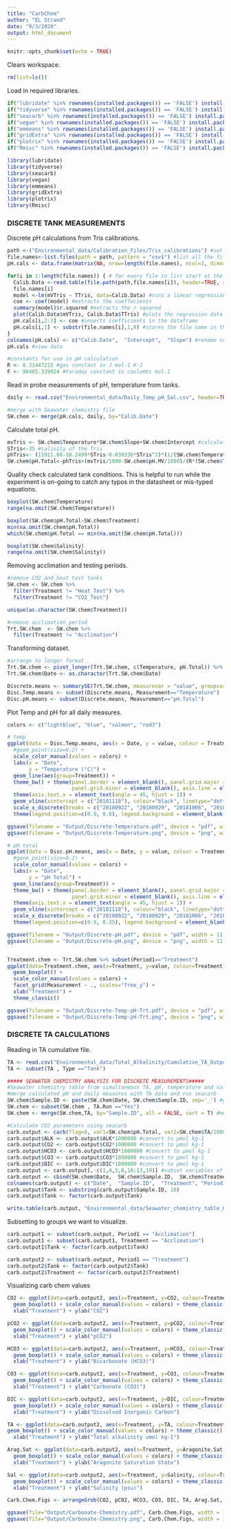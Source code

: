 ```yaml
---
title: "CarbChem"
author: "EL Strand"
date: "9/3/2020"
output: html_document
---
```


```r
knitr::opts_chunk$set(echo = TRUE)
```

Clears workspace. 
```r
rm(list=ls())
```

Load in required libraries.
```r
if("lubridate" %in% rownames(installed.packages()) == 'FALSE') install.packages('lubridate') 
if("tidyverse" %in% rownames(installed.packages()) == 'FALSE') install.packages('tidyverse') 
if("seacarb" %in% rownames(installed.packages()) == 'FALSE') install.packages('seacarb') 
if("vegan" %in% rownames(installed.packages()) == 'FALSE') install.packages('vegan') 
if("emmeans" %in% rownames(installed.packages()) == 'FALSE') install.packages('emmeans') 
if("gridExtra" %in% rownames(installed.packages()) == 'FALSE') install.packages('gridExtra') 
if("plotrix" %in% rownames(installed.packages()) == 'FALSE') install.packages('plotrix') 
if("Rmisc" %in% rownames(installed.packages()) == 'FALSE') install.packages('Rmisc') 

library(lubridate)
library(tidyverse)
library(seacarb) 
library(vegan)
library(emmeans)
library(gridExtra)
library(plotrix)
library(Rmisc)
```

### DISCRETE TANK MEASUREMENTS ### 

Discrete pH calculations from Tris calibrations.
```r
path <-("Environmental_data/Calibration_Files/Tris_calibrations") #set path to calibration files
file.names<-list.files(path = path, pattern = "csv$") #list all the file names in the folder to get only get the csv files
pH.cals <- data.frame(matrix(NA, nrow=length(file.names), ncol=3, dimnames=list(file.names,c("Date", "Intercept", "Slope")))) #generate a 3 column dataframe with specific column names

for(i in 1:length(file.names)) { # for every file in list start at the first and run this following function
  Calib.Data <-read.table(file.path(path,file.names[i]), header=TRUE, sep=",", na.string="NA", as.is=TRUE) #reads in the data files
  file.names[i]
  model <-lm(mVTris ~ TTris, data=Calib.Data) #runs a linear regression of mV as a function of temperature
  coe <- coef(model) #extracts the coeffecients
  summary(model)$r.squared #extracts the r squared
  plot(Calib.Data$mVTris, Calib.Data$TTris) #plots the regression data
  pH.cals[i,2:3] <- coe #inserts coefficients in the dataframe
  pH.cals[i,1] <- substr(file.names[i],1,8) #stores the file name in the Date column
}
colnames(pH.cals) <- c("Calib.Date",  "Intercept",  "Slope") #rename columns
pH.cals #view data

#constants for use in pH calculation 
R <- 8.31447215 #gas constant in J mol-1 K-1 
F <- 96485.339924 #Faraday constant in coulombs mol-1
```

Read in probe measurements of pH, temperature from tanks.
```r
daily <- read.csv("Environmental_data/Daily_Temp_pH_Sal.csv", header=TRUE, sep=",", na.strings="NA") #load data with a header, separated by commas, with NA as NA

#merge with Seawater chemistry file
SW.chem <- merge(pH.cals, daily, by="Calib.Date")
```

Calculate total pH. 
```r
mvTris <- SW.chem$Temperature*SW.chem$Slope+SW.chem$Intercept #calculate the mV of the tris standard using the temperature mv relationships in the measured standard curves 
STris<-35 #salinity of the Tris
phTris<- (11911.08-18.2499*STris-0.039336*STris^2)*(1/(SW.chem$Temperature+273.15))-366.27059+ 0.53993607*STris+0.00016329*STris^2+(64.52243-0.084041*STris)*log(SW.chem$Temperature+273.15)-0.11149858*(SW.chem$Temperature+273.15) #calculate the pH of the tris (Dickson A. G., Sabine C. L. and Christian J. R., SOP 6a)
SW.chem$pH.Total<-phTris+(mvTris/1000-SW.chem$pH.MV/1000)/(R*(SW.chem$Temperature+273.15)*log(10)/F) #calculate the pH on the total scale (Dickson A. G., Sabine C. L. and Christian J. R., SOP 6a)
```

Quality check calculated tank conditions. This is helpful to run while the experiment is on-going to catch any typos in the datasheet or mis-typed equations.
```r
boxplot(SW.chem$Temperature)
range(na.omit(SW.chem$Temperature))

boxplot(SW.chem$pH.Total~SW.chem$Treatment)
min(na.omit(SW.chem$pH.Total))
which(SW.chem$pH.Total == min(na.omit(SW.chem$pH.Total)))

boxplot(SW.chem$Salinity)
range(na.omit(SW.chem$Salinity))
```

Removing acclimation and testing periods. 
```r
#remove CO2 and heat test tanks
SW.chem <- SW.chem %>%
  filter(Treatment != "Heat_Test") %>%
  filter(Treatment != "CO2_Test")

unique(as.character(SW.chem$Treatment))

#remove acclimation period
Trt.SW.chem  <- SW.chem %>%
  filter(Treatment != "Acclimation")
```

Transforming dataset. 
```r
#arrange to longer format
Trt.SW.chem <- pivot_longer(Trt.SW.chem, c(Temperature, pH.Total)) %>% na.omit(Trt.SW.chem) %>% dplyr::rename(Measurement = name)
Trt.SW.chem$Date <- as.character(Trt.SW.chem$Date)

Discrete.means <- summarySE(Trt.SW.chem, measurevar = "value", groupvars=c("Date", "Measurement", "Treatment"))
Disc.Temp.means <- subset(Discrete.means, Measurement=="Temperature")
Disc.pH.means <- subset(Discrete.means, Measurement=="pH.Total")
```

Plot Temp and pH for all daily measures.
```r
colors <- c("lightblue", "blue", "salmon", "red3")

# temp
ggplot(data = Disc.Temp.means, aes(x = Date, y = value, colour = Treatment)) +
  #geom_point(size=0.2) +
  scale_color_manual(values = colors) +
  labs(x = "Date",
       y = "Temperature (°C)") +
  geom_line(aes(group=Treatment)) +
  theme_bw() + theme(panel.border = element_blank(), panel.grid.major = element_blank(),
                     panel.grid.minor = element_blank(), axis.line = element_line(colour = "black")) +
  theme(axis.text.x = element_text(angle = 45, hjust = 1)) +
  geom_vline(xintercept = c("20181118"), colour="black", linetype="dotted") +
  scale_x_discrete(breaks = c("20180922", "20180929", "20181006", "20181020", "20181103", "20181117", "20181214", "20190110"), labels = c("Day1", "1 week", "2 week", "4 week", "6 week", "8 week", "12 week", "16 week")) +
  theme(legend.position=c(0.9, 0.8), legend.background = element_blank()) 

ggsave(filename = "Output/Discrete-Temperature.pdf", device = "pdf", width = 11, height = 8)
ggsave(filename = "Output/Discrete-Temperature.png", device = "png", width = 11, height = 8)

# pH total
ggplot(data = Disc.pH.means, aes(x = Date, y = value, colour = Treatment)) +
  #geom_point(size=0.2) +
  scale_color_manual(values = colors) +
  labs(x = "Date",
       y = "pH Total") +
  geom_line(aes(group=Treatment)) +
  theme_bw() + theme(panel.border = element_blank(), panel.grid.major = element_blank(),
                     panel.grid.minor = element_blank(), axis.line = element_line(colour = "black")) +
  theme(axis.text.x = element_text(angle = 45, hjust = 1)) +
  geom_vline(xintercept = c("20181118"), colour="black", linetype="dotted") +
  scale_x_discrete(breaks = c("20180922", "20180929", "20181006", "20181020", "20181103", "20181117", "20181214", "20190110"), labels = c("Day1", "1 week", "2 week", "4 week", "6 week", "8 week", "12 week", "16 week")) +
  theme(legend.position=c(0.9, 0.35), legend.background = element_blank()) 

ggsave(filename = "Output/Discrete-pH.pdf", device = "pdf", width = 11, height = 8)
ggsave(filename = "Output/Discrete-pH.png", device = "png", width = 11, height = 8)


Treatment.chem <- Trt.SW.chem %>% subset(Period1=="Treatment")
ggplot(data=Treatment.chem, aes(x=Treatment, y=value, colour=Treatment)) + 
  geom_boxplot() +
  scale_color_manual(values = colors) +
  facet_grid(Measurement ~ ., scales="free_y") +
  xlab("Treatment") +
  theme_classic()

ggsave(filename = "Output/Discrete-Temp-pH-Trt.pdf", device = "pdf", width = 11, height = 8)
ggsave(filename = "Output/Discrete-Temp-pH-Trt.png", device = "png", width = 11, height = 8)
```

### DISCRETE TA CALCULATIONS ### 

Reading in TA cumulative file. 
```r
TA <- read.csv("Environmental_data/Total_Alkalinity/Cumulative_TA_Output.csv", header=TRUE, sep=",", na.strings="NA")  #read in  TA results
TA <- subset(TA , Type =="Tank")

##### SEAWATER CHEMISTRY ANALYSIS FOR DISCRETE MEASUREMENTS#####
#Seawater chemistry table from simultaneous TA, pH, temperature and salinity measurements
#merge calculated pH and daily measures with TA data and run seacarb
SW.chem$Sample.ID <- paste(SW.chem$Date, SW.chem$Sample.ID, sep='_') #generate new row with concatenated sample id
SW.chem <- subset(SW.chem , TA.Run =="Yes")
SW.chem <- merge(SW.chem,TA, by="Sample.ID", all = FALSE, sort = T) #merge seawater chemistry with total alkalinity

#Calculate CO2 parameters using seacarb
carb.output <- carb(flag=8, var1=SW.chem$pH.Total, var2=SW.chem$TA/1000000, S= SW.chem$Salinity, T=SW.chem$Temperature, P=0, Pt=0, Sit=0, pHscale="T", kf="pf", k1k2="l", ks="d") #calculate seawater chemistry parameters using seacarb
carb.output$ALK <- carb.output$ALK*1000000 #convert to µmol kg-1
carb.output$CO2 <- carb.output$CO2*1000000 #convert to µmol kg-1
carb.output$HCO3 <- carb.output$HCO3*1000000 #convert to µmol kg-1
carb.output$CO3 <- carb.output$CO3*1000000 #convert to µmol kg-1
carb.output$DIC <- carb.output$DIC*1000000 #convert to µmol kg-1
carb.output <- carb.output[,-c(1,4,5,8,10:13,19)] #subset variables of interest
carb.output <- cbind(SW.chem$Date,  SW.chem$Sample.ID,  SW.chem$Treatment, SW.chem$Period1, SW.chem$Type.x, carb.output) #combine the sample information with the seacarb output
colnames(carb.output) <- c("Date",  "Sample.ID",  "Treatment", "Period1","Type",	"Salinity", "Temperature", "pH",	"CO2",	"pCO2","HCO3",	"CO3",	"DIC", "TA",	"Aragonite.Sat") #Rename columns to describe contents
carb.output$Tank <- substring(carb.output$Sample.ID, 10)
carb.output$Tank <- factor(carb.output$Tank)

write.table(carb.output, "Environmental_data/Seawater_chemistry_table_Output_All.csv", sep=",", row.names = FALSE) #save data
```

Subsetting to groups we want to visualize. 
```r
carb.output1 <- subset(carb.output, Period1 == "Acclimation")
carb.output1 <- subset(carb.output1, Treatment == "Acclimation")
carb.output1$Tank <- factor(carb.output1$Tank)

carb.output2 <- subset(carb.output, Period1 == "Treatment")
carb.output2$Tank <- factor(carb.output2$Tank)
carb.output2$Treatment <- factor(carb.output2$Treatment)
```

Visualizing carb chem values 
```r
CO2 <- ggplot(data=carb.output2, aes(x=Treatment, y=CO2, colour=Treatment)) + 
  geom_boxplot() + scale_color_manual(values = colors) + theme_classic() + theme(legend.position = "none") +
  xlab("Treatment") + ylab("CO2")

pCO2 <- ggplot(data=carb.output2, aes(x=Treatment, y=pCO2, colour=Treatment)) + 
  geom_boxplot() + scale_color_manual(values = colors) + theme_classic() + theme(legend.position = "none") +
  xlab("Treatment") + ylab("pCO2")

HCO3 <- ggplot(data=carb.output2, aes(x=Treatment, y=HCO3, colour=Treatment)) + 
  geom_boxplot() + scale_color_manual(values = colors) + theme_classic() + theme(legend.position = "none") +
  xlab("Treatment") + ylab("Bicarbonate (HCO3)")

CO3 <- ggplot(data=carb.output2, aes(x=Treatment, y=CO3, colour=Treatment)) + 
  geom_boxplot() + scale_color_manual(values = colors) + theme_classic() + theme(legend.position = "none") +
  xlab("Treatment") + ylab("Carbonate (CO3)")

DIC <- ggplot(data=carb.output2, aes(x=Treatment, y=DIC, colour=Treatment)) + 
  geom_boxplot() + scale_color_manual(values = colors) + theme_classic() + theme(legend.position = "none") +
  xlab("Treatment") + ylab("Dissolved Inorganic Carbon")

TA <- ggplot(data=carb.output2, aes(x=Treatment, y=TA, colour=Treatment)) + 
geom_boxplot() + scale_color_manual(values = colors) + theme_classic() + theme(legend.position = "none") +
  xlab("Treatment") + ylab("Total alkalinity umol kg-1")

Arag.Sat <- ggplot(data=carb.output2, aes(x=Treatment, y=Aragonite.Sat, colour=Treatment)) + 
  geom_boxplot() + scale_color_manual(values = colors) + theme_classic() + theme(legend.position = "none") +
  xlab("Treatment") + ylab("Aragonite Saturation State") 

Sal <- ggplot(data=carb.output2, aes(x=Treatment, y=Salinity, colour=Treatment)) + 
  geom_boxplot() + scale_color_manual(values = colors) + theme_classic() + theme(legend.position = "none") +
  xlab("Treatment") + ylab("Salinity (psu)")

Carb.Chem.Figs <- arrangeGrob(CO2, pCO2, HCO3, CO3, DIC, TA, Arag.Sat, Sal, ncol=2)

ggsave(file="Output/Carbonate-Chemistry.pdf", Carb.Chem.Figs, width = 11, height = 10, units = c("in"))
ggsave(file="Output/Carbonate-Chemistry.png", Carb.Chem.Figs, width = 11, height = 10, units = c("in"))
```


